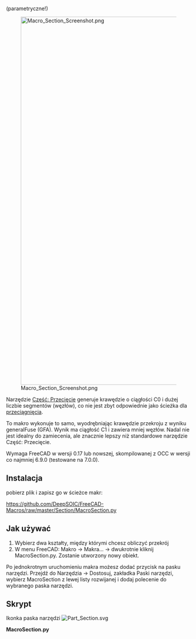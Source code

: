 <languages/>

(parametryczne!)

{{Macro/pl
|Name=Section
|Icon=Part_Section.svg
|Description=Alternatywna implementacja narzędzia [[Part_Section/pl|Część: Przecięcie]] (parametryczna)
To makro wykonuje to samo, wyodrębniając krawędzie przekroju z wyniku generalFuse (GFA). Wynik jest ciągły w klasie C1 i ma mniej węzłów. Nadal nie jest idealny do operacji zamiatania, ale znacznie lepszy niż standardowe narzędzie Przecięcie.
|Author=DeepSOIC
|Version=1.1
|Date=2018-04-28
|FCVersion=Wszystkie
|Download=[https://wiki.freecad.org/images/f/f7/Part_Section.svg Ikona paska narzędzi]
}}

[[File:Macro_Section_Screenshot.png|1000px]]

Narzędzie [[Part Section/pl|Część: Przecięcie]] generuje krawędzie o ciągłości C0 i dużej liczbie segmentów (węzłów), co nie jest zbyt odpowiednie jako ścieżka dla [[Part_Sweep/pl|przeciągnięcia]].

To makro wykonuje to samo, wyodrębniając krawędzie przekroju z wyniku generalFuse (GFA). Wynik ma ciągłość C1 i zawiera mniej węzłów. Nadal nie jest idealny do zamiecenia, ale znacznie lepszy niż standardowe narzędzie Część: Przecięcie.

Wymaga FreeCAD w wersji 0.17 lub nowszej, skompilowanej z OCC w wersji co najmniej 6.9.0 (testowane na 7.0.0).

<span id="Installation"></span>
==Instalacja==

pobierz plik i zapisz go w ścieżce makr:

https://github.com/DeepSOIC/FreeCAD-Macros/raw/master/Section/MacroSection.py

<span id="How_to_use"></span>
==Jak używać==

# Wybierz dwa kształty, między którymi chcesz obliczyć przekrój
# W menu FreeCAD: Makro → Makra... → dwukrotnie kliknij MacroSection.py. Zostanie utworzony nowy obiekt.

Po jednokrotnym uruchomieniu makra możesz dodać przycisk na pasku narzędzi. Przejdź do Narzędzia → Dostosuj, zakładka Paski narzędzi, wybierz MacroSection z lewej listy rozwijanej i dodaj polecenie do wybranego paska narzędzi.

<span id="Script"></span>
==Skrypt==

Ikonka paska narzędzi [[Image:Part_Section.svg]]

'''MacroSection.py'''

{{MacroCode|code=
#***************************************************************************
#*                                                                         *
#*   Copyright (c) 2016 - Victor Titov (DeepSOIC)                          *
#*                                               <vv.titov@gmail.com>      *  
#*                                                                         *
#*   This program is free software; you can redistribute it and/or modify  *
#*   it under the terms of the GNU Lesser General Public License (LGPL)    *
#*   as published by the Free Software Foundation; either version 2 of     *
#*   the License, or (at your option) any later version.                   *
#*   for detail see the LICENCE text file.                                 *
#*                                                                         *
#*   This program is distributed in the hope that it will be useful,       *
#*   but WITHOUT ANY WARRANTY; without even the implied warranty of        *
#*   MERCHANTABILITY or FITNESS FOR A PARTICULAR PURPOSE.  See the         *
#*   GNU Library General Public License for more details.                  *
#*                                                                         *
#*   You should have received a copy of the GNU Library General Public     *
#*   License along with this program; if not, write to the Free Software   *
#*   Foundation, Inc., 59 Temple Place, Suite 330, Boston, MA  02111-1307  *
#*   USA                                                                   *
#*                                                                         *
#***************************************************************************

__title__="Macro Section"
__author__ = "DeepSOIC"
__doc__ = '''
Macro Section.
Alternative implementation of Part Section tool.
Requires FreeCAD v0.17+ and OCC 6.9.0+

Instructions:
First of all, save this macro as MacroSection.py, into a location from where it can be imported. FC's standard macro location is the best place to do that.

Select two shapes to compute section between.
Then, in Py console:

import MacroSection
MacroSection.run()

OR

just run this file as a macro.

Parametric Section object is created.
'''
if __name__ == "__main__": #being run as a macro
    import MacroSection
    MacroSection.run()

import FreeCAD as App
if App.GuiUp:
    import FreeCADGui as Gui
import Part

def makeSectionFeature():
    '''makeSectionFeature(): makes a Section parametric feature object. Returns the new object.'''
    selfobj = App.ActiveDocument.addObject("Part::FeaturePython","Section")
    Section(selfobj)
    ViewProviderSection(selfobj.ViewObject)
    return selfobj

class Section:
    "The Section feature object"
    def __init__(self,selfobj):
        selfobj.addProperty("App::PropertyLink","Base","Section","Input shape")
        selfobj.addProperty("App::PropertyLink","Tool","Section","Input shape")
        selfobj.Proxy = self

    def execute(self,selfobj):
        import BOPTools
        import BOPTools.ShapeMerge
        from BOPTools.Utils import HashableShape
        
        if len(selfobj.Base.Shape.Faces) == 0 or len(selfobj.Tool.Shape.Faces) == 0:
            raise ValueError("Shapes must have at least one face each.")
        sh1 = Part.Compound(selfobj.Base.Shape.Faces)
        sh2 = Part.Compound(selfobj.Tool.Shape.Faces)
        pieces, map = sh1.generalFuse([sh2])
        pieces = pieces.childShapes()
        assert(len(pieces) == 2)
        
        edges1 = set([HashableShape(edge) for edge in pieces[0].Edges])
        edges2 = set([HashableShape(edge) for edge in pieces[1].Edges])
        edges_to_return = list(set.intersection(edges1, edges2))
        edges_to_return = [edge.Shape for edge in edges_to_return] #convert hashable shapes back to plain shapes
        print("returning {num} edges of total {tot}".format(num= len(edges_to_return), tot= len(edges1)+len(edges2)))
        
        selfobj.Shape = BOPTools.ShapeMerge.mergeWires(edges_to_return)

class ViewProviderSection:
    def __init__(self,vobj):
        vobj.Proxy = self
       
    def getIcon(self):
        return ":/icons/Part_Section.svg"

    def attach(self, vobj):
        self.ViewObject = vobj
        self.Object = vobj.Object
  
    def __getstate__(self):
        return None

    def __setstate__(self,state):
        return None

    def claimChildren(self):
        return [self.Object.Base, self.Object.Tool]
        
    def onDelete(self, feature, subelements): # subelements is a tuple of strings
        try:
            self.Object.Base.ViewObject.show()
            self.Object.Tool.ViewObject.show()
        except Exception as err:
            App.Console.PrintError("Error in onDelete: " + err.message)
        return True

class CommandMacroSection:
    "Command to create Section feature"
    def GetResources(self):
        return {'Pixmap'  : ":/icons/Part_Section.svg",
                'MenuText': "Section",
                'Accel': "",
                'ToolTip': "Macro_Section: alternative implementation of Part Section tool"}

    def Activated(self):
        run()
    def IsActive(self):
        if App.ActiveDocument:
            return True
        else:
            return False

if App.GuiUp:
    Gui.addCommand("Macro_Section", CommandMacroSection())

def run():
    sel = Gui.Selection.getSelectionEx()
    try:
        if len(sel) != 2:
            raise Exception("Select two shapes to compute section between, first! Then run this macro.")
        try:
            App.ActiveDocument.openTransaction("Macro Section")
            selfobj = makeSectionFeature()
            selfobj.Base = sel[0].Object
            selfobj.Tool = sel[1].Object
            selfobj.Base.ViewObject.hide()
            selfobj.Tool.ViewObject.hide()
            
            selfobj.Proxy.execute(selfobj)
        finally:
            App.ActiveDocument.commitTransaction()
    except Exception as err:
        from PySide import QtGui
        mb = QtGui.QMessageBox()
        mb.setIcon(mb.Icon.Warning)
        mb.setText(err.message)
        mb.setWindowTitle("Macro Section")
        mb.exec_()
}}